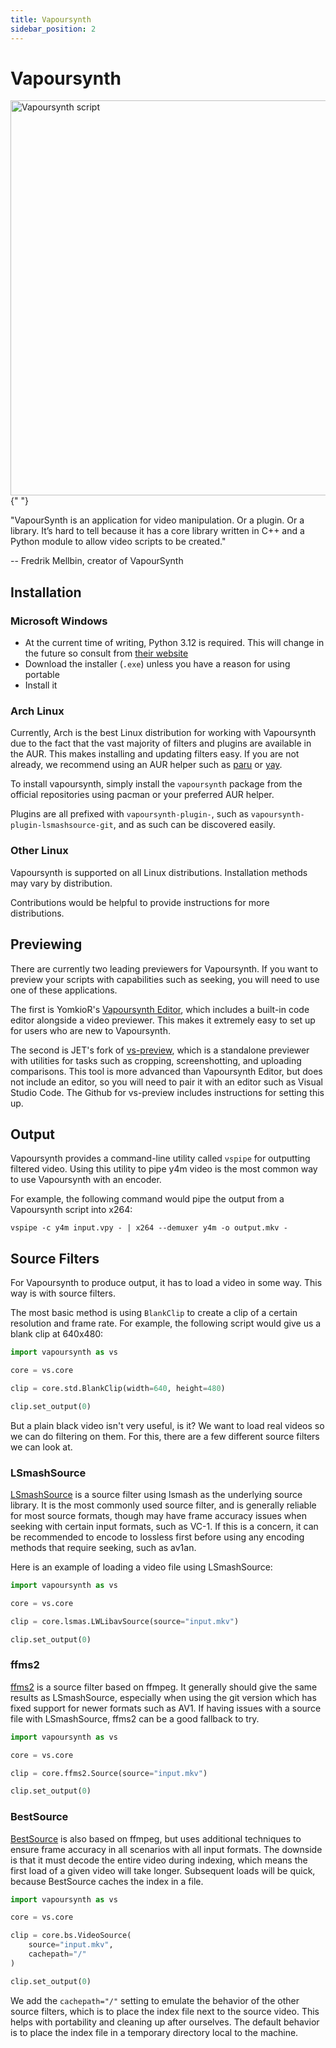 ```yaml
---
title: Vapoursynth
sidebar_position: 2
---
```


# Vapoursynth

<picture>
  <source
    srcset="https://raw.githubusercontent.com/av1-community-contributors/images/main/vs_edit_script.avif?token=GHSAT0AAAAAACEZPDXJ6SHSUQIMUOGQXQTEZHY7K4A"
    type="image/avif"
  />
  <img
    src="https://autumn.revolt.chat/attachments/g7DucEq3aRGWVH0MHQe-A21GkyDVln9IHzRlfjEYEh/vs_edit_script.png"
    alt="Vapoursynth script"
    width="520"
    height="632"
  />
</picture>{" "}

"VapourSynth is an application for video manipulation. Or a plugin. Or a library. It’s hard to tell because it has a core library written in C++ and a Python module to allow video scripts to be created."

-- Fredrik Mellbin, creator of VapourSynth

## Installation

### Microsoft Windows

- At the current time of writing, Python 3.12 is required. This will change in the future so consult from [their website](http://www.vapoursynth.com/doc/installation.html)
- Download the installer (`.exe`) unless you have a reason for using portable
- Install it

### Arch Linux

Currently, Arch is the best Linux distribution for working with Vapoursynth due to the fact that
the vast majority of filters and plugins are available in the AUR. This makes installing and updating filters easy.
If you are not already, we recommend using an AUR helper such as
[paru](https://github.com/Morganamilo/paru) or [yay](https://github.com/Jguer/yay).

To install vapoursynth, simply install the `vapoursynth` package from the official repositories using pacman or your preferred AUR helper.

Plugins are all prefixed with `vapoursynth-plugin-`, such as `vapoursynth-plugin-lsmashsource-git`, and as such can be discovered easily.

### Other Linux

Vapoursynth is supported on all Linux distributions. Installation methods may vary by distribution.

Contributions would be helpful to provide instructions for more distributions.

## Previewing

There are currently two leading previewers for Vapoursynth. If you want to preview your scripts with capabilities such as seeking,
you will need to use one of these applications.

The first is YomkioR's [Vapoursynth Editor](https://github.com/YomikoR/VapourSynth-Editor/), which includes a built-in code editor alongside a video previewer.
This makes it extremely easy to set up for users who are new to Vapoursynth.

The second is JET's fork of [vs-preview](https://github.com/Jaded-Encoding-Thaumaturgy/vs-preview), which is a standalone previewer with utilities for
tasks such as cropping, screenshotting, and uploading comparisons. This tool is more advanced than Vapoursynth Editor, but does not include an editor,
so you will need to pair it with an editor such as Visual Studio Code. The Github for vs-preview includes instructions for setting this up.

## Output

Vapoursynth provides a command-line utility called `vspipe` for outputting filtered video. Using this utility to pipe y4m video
is the most common way to use Vapoursynth with an encoder.

For example, the following command would pipe the output from a Vapoursynth script into x264:

`vspipe -c y4m input.vpy - | x264 --demuxer y4m -o output.mkv -`

## Source Filters

For Vapoursynth to produce output, it has to load a video in some way. This way is with source filters.

The most basic method is using `BlankClip` to create a clip of a certain resolution and frame rate. For example, the following
script would give us a blank clip at 640x480:

```python
import vapoursynth as vs

core = vs.core

clip = core.std.BlankClip(width=640, height=480)

clip.set_output(0)
```

But a plain black video isn't very useful, is it? We want to load real videos so we can do filtering on them.
For this, there are a few different source filters we can look at.

### LSmashSource

[LSmashSource](https://github.com/HomeOfAviSynthPlusEvolution/L-SMASH-Works) is a source filter using lsmash as the underlying source library.
It is the most commonly used source filter, and is generally reliable for most source formats, though may have frame accuracy issues
when seeking with certain input formats, such as VC-1. If this is a concern, it can be recommended to encode to lossless first before
using any encoding methods that require seeking, such as av1an.

Here is an example of loading a video file using LSmashSource:

```python
import vapoursynth as vs

core = vs.core

clip = core.lsmas.LWLibavSource(source="input.mkv")

clip.set_output(0)
```

### ffms2

[ffms2](https://github.com/FFMS/ffms2) is a source filter based on ffmpeg. It generally should give the same results as LSmashSource,
especially when using the git version which has fixed support for newer formats such as AV1. If having issues with a source file with LSmashSource,
ffms2 can be a good fallback to try.

```python
import vapoursynth as vs

core = vs.core

clip = core.ffms2.Source(source="input.mkv")

clip.set_output(0)
```

### BestSource

[BestSource](https://github.com/vapoursynth/bestsource/) is also based on ffmpeg, but uses additional techniques
to ensure frame accuracy in all scenarios with all input formats. The downside is that it must decode the entire video
during indexing, which means the first load of a given video will take longer. Subsequent loads will be quick, because
BestSource caches the index in a file.

```python
import vapoursynth as vs

core = vs.core

clip = core.bs.VideoSource(
    source="input.mkv",
    cachepath="/"
)

clip.set_output(0)
```

We add the `cachepath="/"` setting to emulate the behavior of the other source filters, which is to place the index file next to the source video.
This helps with portability and cleaning up after ourselves. The default behavior is to place the index file in a temporary directory local to the machine.
